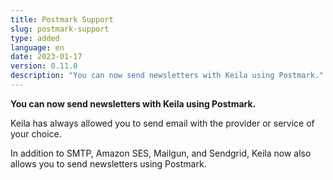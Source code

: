 ```yaml
---
title: Postmark Support
slug: postmark-support
type: added
language: en
date: 2023-01-17
version: 0.11.0
description: "You can now send newsletters with Keila using Postmark."
---
```


**You can now send newsletters with Keila using Postmark.**

Keila has always allowed you to send email with the provider or service of your
choice.

In addition to SMTP, Amazon SES, Mailgun, and Sendgrid, Keila now also allows
you to send newsletters using Postmark.
